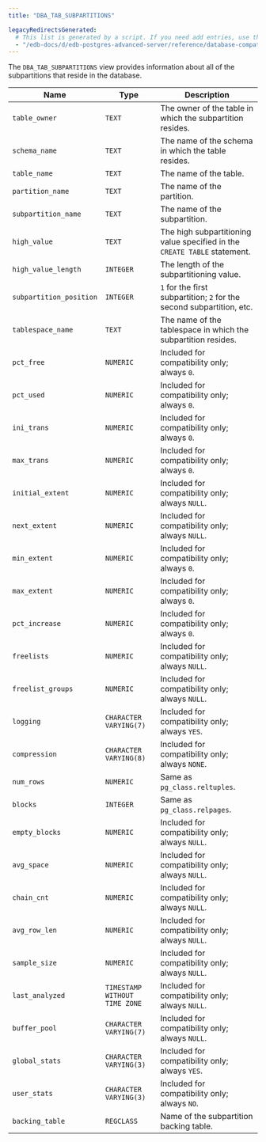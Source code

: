 ```yaml
---
title: "DBA_TAB_SUBPARTITIONS"

legacyRedirectsGenerated:
  # This list is generated by a script. If you need add entries, use the `legacyRedirects` key.
  - "/edb-docs/d/edb-postgres-advanced-server/reference/database-compatibility-for-oracle-developers-reference-guide/11/Database_Compatibility_for_Oracle_Developers_Reference_Guide.1.157.html"
---
```


<div id="dba_tab_subpartitions" class="registered_link"></div>

The `DBA_TAB_SUBPARTITIONS` view provides information about all of the subpartitions that reside in the database.

| Name                    | Type                          | Description                                                                                                                                  |
| ----------------------- | ----------------------------- | -------------------------------------------------------------------------------------------------------------------------------------------- |
| `table_owner`           | `TEXT`                        | The owner of the table in which the subpartition resides.                                                                                    |
| `schema_name`           | `TEXT`                        | The name of the schema in which the table resides.                                                                                           |
| `table_name`            | `TEXT`                        | The name of the table.                                                                                                                       |
| `partition_name`        | `TEXT`                        | The name of the partition.                                                                                                                   |
| `subpartition_name`     | `TEXT`                        | The name of the subpartition.                                                                                                                |
| `high_value`            | `TEXT`                        | The high subpartitioning value specified in the `CREATE TABLE` statement.                                                                    |
| `high_value_length`     | `INTEGER`                     | The length of the subpartitioning value.                                                                                                     |
| `subpartition_position` | `INTEGER`                     | `1` for the first subpartition; `2` for the second subpartition, etc.                                                                        |
| `tablespace_name`       | `TEXT`                        | The name of the tablespace in which the subpartition resides.                                                                                |
| `pct_free`              | `NUMERIC`                     | Included for compatibility only; always `0`.                                                                                                 |
| `pct_used`              | `NUMERIC`                     | Included for compatibility only; always `0`.                                                                                                 |
| `ini_trans`             | `NUMERIC`                     | Included for compatibility only; always `0`.                                                                                                 |
| `max_trans`             | `NUMERIC`                     | Included for compatibility only; always `0`.                                                                                                 |
| `initial_extent`        | `NUMERIC`                     | Included for compatibility only; always `NULL`.                                                                                              |
| `next_extent`           | `NUMERIC`                     | Included for compatibility only; always `NULL`.                                                                                              |
| `min_extent`            | `NUMERIC`                     | Included for compatibility only; always `0`.                                                                                                 |
| `max_extent`            | `NUMERIC`                     | Included for compatibility only; always `0`.                                                                                                 |
| `pct_increase`          | `NUMERIC`                     | Included for compatibility only; always `0`.                                                                                                 |
| `freelists`             | `NUMERIC`                     | Included for compatibility only; always `NULL`.                                                                                              |
| `freelist_groups`       | `NUMERIC`                     | Included for compatibility only; always `NULL`.                                                                                              |
| `logging`               | `CHARACTER VARYING(7)`        | Included for compatibility only; always `YES`.                                                                                               |
| `compression`           | `CHARACTER VARYING(8)`        | Included for compatibility only; always `NONE`.                                                                                              |
| `num_rows`              | `NUMERIC`                     | Same as `pg_class.reltuples`.                                                                                                                |
| `blocks`                | `INTEGER`                     | Same as `pg_class.relpages`.                                                                                                                 |
| `empty_blocks`          | `NUMERIC`                     | Included for compatibility only; always `NULL`.                                                                                              |
| `avg_space`             | `NUMERIC`                     | Included for compatibility only; always `NULL`.                                                                                              |
| `chain_cnt`             | `NUMERIC`                     | Included for compatibility only; always `NULL`.                                                                                              |
| `avg_row_len`           | `NUMERIC`                     | Included for compatibility only; always `NULL`.                                                                                              |
| `sample_size`           | `NUMERIC`                     | Included for compatibility only; always `NULL`.                                                                                              |
| `last_analyzed`         | `TIMESTAMP WITHOUT TIME ZONE` | Included for compatibility only; always `NULL`.                                                                                              |
| `buffer_pool`           | `CHARACTER VARYING(7)`        | Included for compatibility only; always `NULL`.                                                                                              |
| `global_stats`          | `CHARACTER VARYING(3)`        | Included for compatibility only; always `YES`.                                                                                               |
| `user_stats`            | `CHARACTER VARYING(3)`        | Included for compatibility only; always `NO`.                                                                                                |
| `backing_table`         | `REGCLASS`                    | Name of the subpartition backing table.                                                                                                      |
